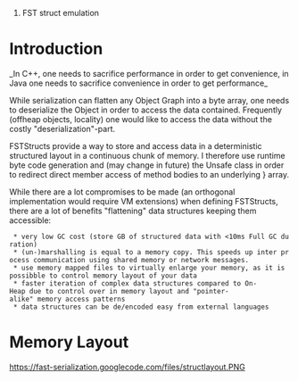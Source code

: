 #FST struct emulation

= Introduction =

_In C++, one needs to sacrifice performance in order to get convenience, in Java one needs to sacrifice convenience in order to get performance_


While serialization can flatten any Object Graph into a byte array, one needs to deserialize the Object in order to access the data contained. Frequently (offheap objects, locality) one would like to access the data without the costly "deserialization"-part.

FSTStructs provide a way to store and access data in a deterministic structured layout in a continuous chunk of memory.
I therefore use runtime byte code generation and (may change in future) the Unsafe class in order to redirect direct member access of method bodies to an underlying {{{byte[]}}}} array.

While there are a lot compromises to be made (an orthogonal implementation would require VM extensions) when defining FSTStructs, there are a lot of benefits "flattening" data structures keeping them accessible:

  * very low GC cost (store GB of structured data with <10ms Full GC duration) 
  * (un-)marshalling is equal to a memory copy. This speeds up inter process communication using shared memory or network messages.
  * use memory mapped files to virtually enlarge your memory, as it is possibble to control memory layout of your data
  * faster iteration of complex data structures compared to On-Heap due to control over in memory layout and "pointer-alike" memory access patterns
  * data structures can be de/encoded easy from external languages


= Memory Layout =

https://fast-serialization.googlecode.com/files/structlayout.PNG
